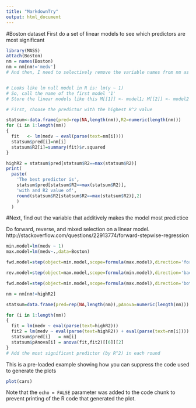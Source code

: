 ```yaml
---
title: "MarkdownTry"
output: html_document
---
```

#Boston dataset
First do a set of linear models to see which predictors are most significant

```r
library(MASS)
attach(Boston)
nm = names(Boston)
nm = nm[nm!='medv']
# And then, I need to selectively remove the variable names from nm as the selection iterates


# Looks like lm null model in R is: lm(y ~ 1)
# So, call the name of the first model '1'
# Store the linear models like this M[[1]] <- model1; M[[2]] <- model2 ...

# First, choose the predictor with the highest R^2 value

statsum<-data.frame(pred=rep(NA,length(nm)),R2=numeric(length(nm)))
for (i in 1:length(nm))
{
  fit   <- lm(medv ~ eval(parse(text=nm[i])))
  statsum$pred[i]=nm[i]
  statsum$R2[i]=summary(fit)$r.squared
}

highR2 = statsum$pred[statsum$R2==max(statsum$R2)]
print(
  paste(
    'The best predictor is',
    statsum$pred[statsum$R2==max(statsum$R2)],
    'with and R2 value of',
    round(statsum$R2[statsum$R2==max(statsum$R2)],2)
    )
  )

```

#Next, find out the variable that additively makes the model most predictice

Do forward, reverse, and mixed selection on a linear model.
http://stackoverflow.com/questions/22913774/forward-stepwise-regression

```r
min.model=lm(medv ~ 1)
max.model=lm(medv~.,data=Boston)

fwd.model=step(object=min.model,scope=formula(max.model),direction='forward')

rev.model=step(object=max.model,scope=formula(min.model),direction='backward')

fwd.model=step(object=min.model,scope=formula(max.model),direction='both')

```

```r
nm = nm[nm!=highR2]

statsum=data.frame(pred=rep(NA,length(nm)),pAnova=numeric(length(nm)))

for (i in 1:length(nm))
{
  fit = lm(medv ~ eval(parse(text=highR2)))
  fit2 = lm(medv ~ eval(parse(text=highR2)) + eval(parse(text=nm[i])))
  statsum$pred[i]   = nm[i]
  statsum$pAnova[i] = anova(fit,fit2)[[6]][2]
}
# Add the most significant predictor (by R^2) in each round


```


This is a pre-loaded example showing how you can suppress the code used to generate the plots
```r
plot(cars)
```

Note that the `echo = FALSE` parameter was added to the code chunk to prevent printing of the R code that generated the plot.

